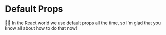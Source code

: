 # Default Props

<EpicVideo url="https://www.epicreact.dev/workshops/react-fundamentals/default-props/solution" />

👨‍💼 In the React world we use default props all the time, so I'm glad that you
know all about how to do that now!
